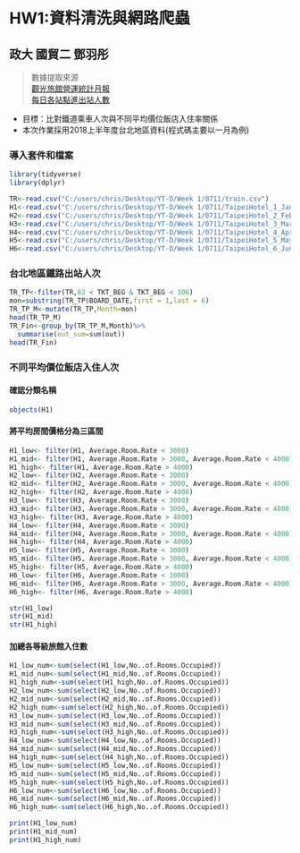# HW1:資料清洗與網路爬蟲
## 政大 國貿二 鄧羽彤
    
> 數據提取來源  
>  <a href=https://admin.taiwan.net.tw/FileUploadCategoryListC003330.aspx?Pindex=2&CategoryID=0dcf358f-f875-452d-8d14-2b715d02ab1a&appname=FileUploadCategoryListC003330>觀光旅館營運統計月報</a>  
>  <a href=https://data.gov.tw/dataset/8792>每日各站點進出站人數</a>    
    
    
* 目標：比對鐵道乘車人次與不同平均價位飯店入住率關係  
* 本次作業採用2018上半年度台北地區資料(程式碼主要以一月為例)  

### 導入套件和檔案
```r
library(tidyverse)
library(dplyr)

TR<-read.csv("C:/users/chris/Desktop/YT-D/Week 1/0711/train.csv")
H1<-read.csv("C:/users/chris/Desktop/YT-D/Week 1/0711/TaipeiHotel_1_Jan.csv")
H2<-read.csv("C:/users/chris/Desktop/YT-D/Week 1/0711/TaipeiHotel_2_Feb.csv")
H3<-read.csv("C:/users/chris/Desktop/YT-D/Week 1/0711/TaipeiHotel_3_Mar.csv")
H4<-read.csv("C:/users/chris/Desktop/YT-D/Week 1/0711/TaipeiHotel_4_Apr.csv")
H5<-read.csv("C:/users/chris/Desktop/YT-D/Week 1/0711/TaipeiHotel_5_May.csv")
H6<-read.csv("C:/users/chris/Desktop/YT-D/Week 1/0711/TaipeiHotel_6_Jun.csv")

```

### 台北地區鐵路出站人次
```r
TR_TP<-filter(TR,82 < TKT_BEG & TKT_BEG < 106)
mon=substring(TR_TP$BOARD_DATE,first = 1,last = 6)
TR_TP_M<-mutate(TR_TP,Month=mon)
head(TR_TP_M)
TR_Fin<-group_by(TR_TP_M,Month)%>%
  summarise(out_sum=sum(out))
head(TR_Fin)
```

### 不同平均價位飯店入住人次  
#### 確認分類名稱
```r
objects(H1)
```

#### 將平均房間價格分為三區間
```r
H1_low<- filter(H1, Average.Room.Rate < 3000)
H1_mid<- filter(H1, Average.Room.Rate > 3000, Average.Room.Rate < 4000)
H1_high<- filter(H1, Average.Room.Rate > 4000)
H2_low<- filter(H2, Average.Room.Rate < 3000)
H2_mid<- filter(H2, Average.Room.Rate > 3000, Average.Room.Rate < 4000)
H2_high<- filter(H2, Average.Room.Rate > 4000)
H3_low<- filter(H3, Average.Room.Rate < 3000)
H3_mid<- filter(H3, Average.Room.Rate > 3000, Average.Room.Rate < 4000)
H3_high<- filter(H3, Average.Room.Rate > 4000)
H4_low<- filter(H4, Average.Room.Rate < 3000)
H4_mid<- filter(H4, Average.Room.Rate > 3000, Average.Room.Rate < 4000)
H4_high<- filter(H4, Average.Room.Rate > 4000)
H5_low<- filter(H5, Average.Room.Rate < 3000)
H5_mid<- filter(H5, Average.Room.Rate > 3000, Average.Room.Rate < 4000)
H5_high<- filter(H5, Average.Room.Rate > 4000)
H6_low<- filter(H6, Average.Room.Rate < 3000)
H6_mid<- filter(H6, Average.Room.Rate > 3000, Average.Room.Rate < 4000)
H6_high<- filter(H6, Average.Room.Rate > 4000)
```

```r
str(H1_low)
str(H1_mid)
str(H1_high)
```

#### 加總各等級旅館入住數
```r
H1_low_num<-sum(select(H1_low,No..of.Rooms.Occupied))
H1_mid_num<-sum(select(H1_mid,No..of.Rooms.Occupied))
H1_high_num<-sum(select(H1_high,No..of.Rooms.Occupied))
H2_low_num<-sum(select(H2_low,No..of.Rooms.Occupied))
H2_mid_num<-sum(select(H2_mid,No..of.Rooms.Occupied))
H2_high_num<-sum(select(H2_high,No..of.Rooms.Occupied))
H3_low_num<-sum(select(H3_low,No..of.Rooms.Occupied))
H3_mid_num<-sum(select(H3_mid,No..of.Rooms.Occupied))
H3_high_num<-sum(select(H3_high,No..of.Rooms.Occupied))
H4_low_num<-sum(select(H4_low,No..of.Rooms.Occupied))
H4_mid_num<-sum(select(H4_mid,No..of.Rooms.Occupied))
H4_high_num<-sum(select(H4_high,No..of.Rooms.Occupied))
H5_low_num<-sum(select(H5_low,No..of.Rooms.Occupied))
H5_mid_num<-sum(select(H5_mid,No..of.Rooms.Occupied))
H5_high_num<-sum(select(H5_high,No..of.Rooms.Occupied))
H6_low_num<-sum(select(H6_low,No..of.Rooms.Occupied))
H6_mid_num<-sum(select(H6_mid,No..of.Rooms.Occupied))
H6_high_num<-sum(select(H6_high,No..of.Rooms.Occupied))
```

```r
print(H1_low_num)
print(H1_mid_num)
print(H1_high_num)
```